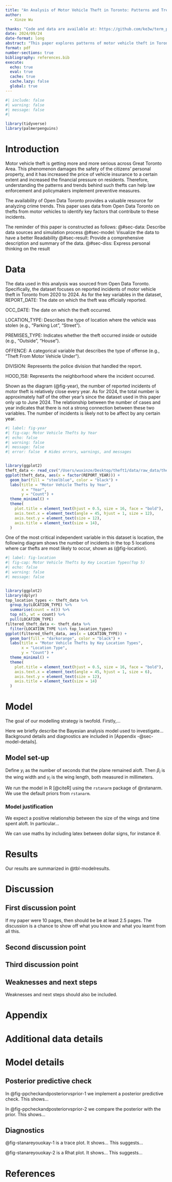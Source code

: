 ```yaml
---
title: "An Analysis of Motor Vehicle Theft in Toronto: Patterns and Trends (2020-2024)"
author: 
  - Xinze Wu

thanks: "Code and data are available at: https://github.com/ke3w/term_paper1"
date: 2024/09/24
date-format: long
abstract: "This paper explores patterns of motor vehicle theft in Toronto between 2020 and 2024 using data from Open Data Toronto. The analysis reveals a significant correlation between location type and the frequency of thefts, with parking lots being the most common theft sites. This study shows how public data can inform targeted strategies to prevent motor vehicle theft."
format: pdf
number-sections: true
bibliography: references.bib
execute:
  echo: true
  eval: true
  cache: true
  cache.lazy: false
  global: true
---
```


```r
#| include: false
#| warning: false
#| message: false
#| 

library(tidyverse)
library(palmerpenguins)
```

# Introduction

Motor vehicle theft is getting more and more serious across Great Toronto Area. This phenomenon damages the safety of the citizens’ personal property, and it has increased the price of vehicle insurance to a certain extent and increased the financial pressure on residents. Therefore, understanding the patterns and trends behind such thefts can help law enforcement and policymakers implement preventive measures.

The availability of Open Data Toronto provides a valuable resource for analyzing crime trends. This paper uses data from Open Data Toronto on thefts from motor vehicles to identify key factors that contribute to these incidents.

The reminder of this paper is constructed as follows: \@#sec-data: Describe data sources and simulation process \@#sec-model: Visualize the data to have a better Readability \@#sec-result: Provide a comprehensive description and summary of the data. \@#sec-diss: Express personal thinking on the result

# Data {#sec-data}

The data used in this analysis was sourced from Open Data Toronto. Specifically, the dataset focuses on reported incidents of motor vehicle theft in Toronto from 2020 to 2024. As for the key variables in the dataset, REPORT_DATE: The date on which the theft was officially reported.

OCC_DATE: The date on which the theft occurred.

LOCATION_TYPE: Describes the type of location where the vehicle was stolen (e.g., "Parking Lot", "Street").

PREMISES_TYPE: Indicates whether the theft occurred inside or outside (e.g., "Outside", "House").

OFFENCE: A categorical variable that describes the type of offense (e.g., "Theft From Motor Vehicle Under").

DIVISION: Represents the police division that handled the report.

HOOD_158: Represents the neighborhood where the incident occurred.

Shown as the diagram (@fig-year), the number of reported incidents of motor theft is relatively close every year. As for 2024, the total number is approximately half of the other year’s since the dataset used in this paper only up to June 2024. The relationship between the number of cases and year indicates that there is not a strong connection between these two variables. The number of incidents is likely not to be affect by any certain year.

```r
#| label: fig-year
#| fig-cap: Motor Vehicle Thefts by Year
#| echo: false
#| warning: false
#| message: false
#| error: false  # Hides errors, warnings, and messages


library(ggplot2)
theft_data <- read_csv("/Users/wuxinze/Desktop/theft1/data/raw_data/theft_raw_data.csv")
ggplot(theft_data, aes(x = factor(REPORT_YEAR))) +
  geom_bar(fill = "steelblue", color = "black") +
  labs(title = "Motor Vehicle Thefts by Year", 
       x = "Year", 
       y = "Count") +
  theme_minimal() + 
  theme(
    plot.title = element_text(hjust = 0.5, size = 16, face = "bold"),
    axis.text.x = element_text(angle = 45, hjust = 1, size = 12), 
    axis.text.y = element_text(size = 12),
    axis.title = element_text(size = 14),
  )


```

One of the most critical independent variable in this dataset is location, the following diagram shows the number of incidents in the top 5 locations where car thefts are most likely to occur, shown as (@fig-location).

```r
#| label: fig-location
#| fig-cap: Motor Vehicle Thefts by Key Location Types(Top 5)
#| echo: false
#| warning: false
#| message: false


library(ggplot2)
library(dplyr)
top_location_types <- theft_data %>%
  group_by(LOCATION_TYPE) %>%
  summarise(count = n()) %>%
  top_n(5, wt = count) %>%
  pull(LOCATION_TYPE)
filtered_theft_data <- theft_data %>%
  filter(LOCATION_TYPE %in% top_location_types)
ggplot(filtered_theft_data, aes(x = LOCATION_TYPE)) +
  geom_bar(fill = "darkorange", color = "black") +
  labs(title = "Motor Vehicle Thefts by Key Location Types", 
       x = "Location Type", 
       y = "Count") +
  theme_minimal() +
  theme(
    plot.title = element_text(hjust = 0.5, size = 16, face = "bold"),
    axis.text.x = element_text(angle = 45, hjust = 1, size = 6),
    axis.text.y = element_text(size = 12),
    axis.title = element_text(size = 14)
  )

```

# Model {#sec-model}

The goal of our modelling strategy is twofold. Firstly,...

Here we briefly describe the Bayesian analysis model used to investigate... Background details and diagnostics are included in [Appendix -@sec-model-details].

## Model set-up

Define $y_i$ as the number of seconds that the plane remained aloft. Then $\beta_i$ is the wing width and $\gamma_i$ is the wing length, both measured in millimeters.

\begin{align} 
y_i|\mu_i, \sigma &\sim \mbox{Normal}(\mu_i, \sigma) \\
\mu_i &= \alpha + \beta_i + \gamma_i\\
\alpha &\sim \mbox{Normal}(0, 2.5) \\
\beta &\sim \mbox{Normal}(0, 2.5) \\
\gamma &\sim \mbox{Normal}(0, 2.5) \\
\sigma &\sim \mbox{Exponential}(1)
\end{align}

We run the model in R [@citeR] using the `rstanarm` package of @rstanarm. We use the default priors from `rstanarm`.

### Model justification

We expect a positive relationship between the size of the wings and time spent aloft. In particular...

We can use maths by including latex between dollar signs, for instance $\theta$.

# Results {#sec-result}

Our results are summarized in @tbl-modelresults.

# Discussion {#sec-diss}

## First discussion point {#sec-first-point}

If my paper were 10 pages, then should be be at least 2.5 pages. The discussion is a chance to show off what you know and what you learnt from all this.

## Second discussion point

## Third discussion point

## Weaknesses and next steps

Weaknesses and next steps should also be included.

\newpage

\appendix

# Appendix {.unnumbered}

# Additional data details

# Model details {#sec-model-details}

## Posterior predictive check

In @fig-ppcheckandposteriorvsprior-1 we implement a posterior predictive check. This shows...

In @fig-ppcheckandposteriorvsprior-2 we compare the posterior with the prior. This shows...

## Diagnostics

@fig-stanareyouokay-1 is a trace plot. It shows... This suggests...

@fig-stanareyouokay-2 is a Rhat plot. It shows... This suggests...

\newpage

# References
